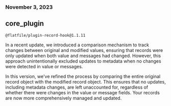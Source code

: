 ### November 3, 2023

## core_plugin

`@flatfile/plugin-record-hook@1.1.11`

In a recent update, we introduced a comparison mechanism to track changes
between original and modified values, ensuring that records were only updated
when both value and messages had changed. However, this approach unintentionally
excluded updates to metadata when no changes were detected in value or messages.

In this version, we've refined the process by comparing the entire original
record object with the modified record object. This ensures that no updates,
including metadata changes, are left unaccounted for, regardless of whether
there were changes in the value or message fields. Your records are now more
comprehensively managed and updated.
